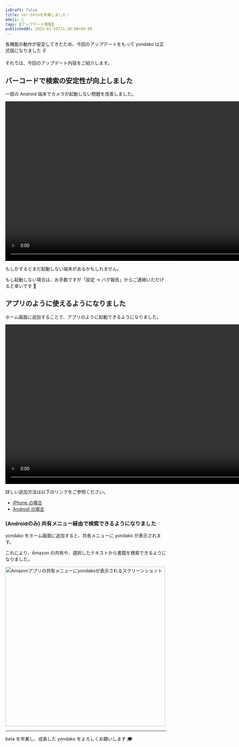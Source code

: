 ```yaml
---
isDraft: false
title: ver.betaを卒業しました！
emoji: 🎉
tags: [アップデート情報]
publishedAt: 2025-01-19T21:30:00+09:00
---
```



各機能の動作が安定してきたため、今回のアップデートをもって yondako は正式版になりました ✌️

それでは、今回のアップデート内容をご紹介します。

## バーコードで検索の安定性が向上しました

一部の Android 端末でカメラが起動しない問題を改善しました。

<video src={barcodeDemoVideoUrl} autoplay loop muted playsinline style="height: 500px; margin: 0 auto;"></video>

もしかするとまだ起動しない端末があるかもしれません。

もし起動しない場合は、お手数ですが「設定 → バグ報告」からご連絡いただけると幸いです 🙏

## アプリのように使えるようになりました

ホーム画面に追加することで、アプリのように起動できるようになりました。

<video src={pwaDemoVideoUrl} autoplay loop muted playsinline style="height: 500px; margin: 0 auto;"></video>

詳しい追加方法は以下のリンクをご参照ください。

- [iPhone の場合](https://support.apple.com/ja-jp/guide/iphone/iph42ab2f3a7/ios)
- [Android の場合](https://support.google.com/chrome/answer/9658361?hl=ja&sjid=4999581004164155179-AP&co=GENIE.Platform%3DAndroid&oco=1)

### (Androidのみ) 共有メニュー経由で検索できるようになりました

yondako をホーム画面に追加すると、共有メニューに yondako が表示されます。

これにより、Amazon の共有や、選択したテキストから書籍を検索できるようになりました。

<img src={shareScreenshotUrl} alt="Amazonアプリの共有メニューにyondakoが表示されるスクリーンショット" style="height: 500px; margin: 0 auto;" />


---

beta を卒業し、成長した yondako をよろしくお願いします 🎓️
